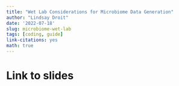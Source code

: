 ```yaml
---
title: "Wet Lab Considerations for Microbiome Data Generation"
author: "Lindsay Droit"
date: '2022-07-18'
slug: microbiome-wet-lab
tags: [coding, guide]
link-citations: yes
math: true
---
```



# Link to slides